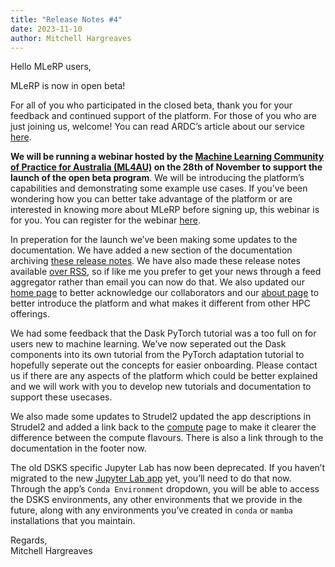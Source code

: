 ```yaml
---
title: "Release Notes #4"
date: 2023-11-10
author: Mitchell Hargreaves
---
```


Hello MLeRP users,

MLeRP is now in open beta!

For all of you who participated in the closed beta, thank you for your feedback and continued support of the platform. For those of you who are just joining us, welcome! You can read ARDC's article about our service [here](https://ardc.edu.au/article/new-machine-learning-service-for-australian-researchers/).

**We will be running a webinar hosted by the [Machine Learning Community of Practice for Australia (ML4AU)](https://www.ml4au.community/) on the 28th of November to support the launch of the open beta program**. We will be introducing the platform's capabilities and demonstrating some example use cases. If you've been wondering how you can better take advantage of the platform or are interested in knowing more about MLeRP before signing up, this webinar is for you. You can register for the webinar [here](https://ardc.edu.au/event/introducing-machine-learning-eresearch-platform-mlerp/).

In preperation for the launch we've been making some updates to the documentation. We have added a new section of the documentation archiving [these release notes](/release.qmd). We have also made these release notes available [over RSS](https://docs.mlerp.cloud.edu.au/release.xml), so if like me you prefer to get your news through a feed aggregator rather than email you can now do that. We also updated our [home page](/index.qmd) to better acknowledge our collaborators and our [about page](/about.qmd) to better introduce the platform and what makes it different from other HPC offerings.

We had some feedback that the Dask PyTorch tutorial was a too full on for users new to machine learning. We've now seperated out the Dask components into its own tutorial from the PyTorch adaptation tutorial to hopefully seperate out the concepts for easier onboarding. Please contact us if there are any aspects of the platform which could be better explained and we will work with you to develop new tutorials and documentation to support these usecases.

We also made some updates to Strudel2 updated the app descriptions in Strudel2 and added a link back to the [compute](/hardware.qmd) page to make it clearer the difference between the compute flavours. There is also a link through to the documentation in the footer now.

The old DSKS specific Jupyter Lab has now been deprecated. If you haven't migrated to the new [Jupyter Lab app](https://docs.mlerp.cloud.edu.au/usage/strudel2.html#jupyter-lab) yet, you'll need to do that now. Through the app's `Conda Environment` dropdown, you will be able to access the DSKS environments, any other environments that we provide in the future, along with any environments you've created in `conda` or `mamba` installations that you maintain.

Regards,  
Mitchell Hargreaves